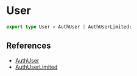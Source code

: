 # User

```typescript
export type User = AuthUser | AuthUserLimited;
```

## References

- [AuthUser](AuthUser)
- [AuthUserLimited](AuthUserLimited)
